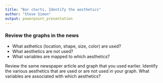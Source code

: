 ```yaml
---
title: "Bar charts, Identify the aesthetics"
author: "Steve Simon"
output: powerpoint_presentation
---
```


### Review the graphs in the news
+ What asthetics (location, shape, size, color) are used?
+ What aesthetics are not used?
+ What variables are mapped to which aesthetics?

<div class="notes">

Review the same newspaper article and graph that you used earlier. Identify the various aesthetics that are used or are not used in your graph. What variables are associated with which aesthetics?

</div>